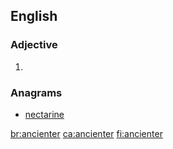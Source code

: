 ==English==

===Adjective===
{{head|en|adjective comparative form}}

# {{en-comparative of|ancient}}

===Anagrams===
* [[nectarine#English|nectarine]]

[[br:ancienter]]
[[ca:ancienter]]
[[fi:ancienter]]
